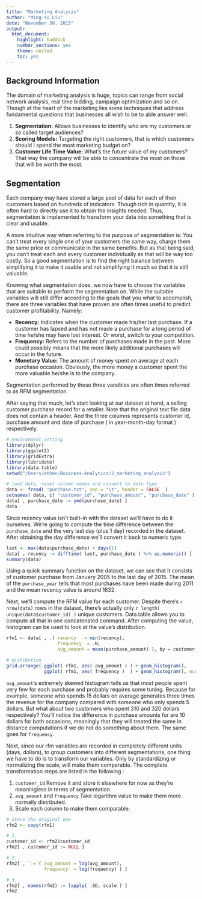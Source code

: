 ```yaml
---
title: "Marketing Analysis"
author: "Ming-Yu Liu"
date: "November 30, 2015"
output: 
  html_document: 
    highlight: haddock
    number_sections: yes
    theme: united
    toc: yes
---
```


## Background Information 

The domain of marketing analysis is huge, topics can range from social network analysis, real time bidding, campaign optimization and so on. Though at the heart of the marketing lies some techniques that address fundamental questions that businesses all wish to be to able answer well.

1. **Segmentation:** Allows businesses to identify who are my customers or so called target audiences? 
2. **Scoring Models:** Targeting the right customers, that is which customers should I spend the most marketing budget on?
3. **Customer Life Time Value:** What's the future value of my customers? That way the company will be able to concentrate the most on those that will be worth the most.

## Segmentation

Each company may have stored a large pool of data for each of their customers based on hundreds of indicators. Though rich in quantity, it is often hard to directly use it to obtain the insights needed. Thus, segmentation is implemented to transform your data into something that is clear and usable. 

A more intuitive way when referring to the purpose of segmentation is: You can't treat every single one of your customers the same way, charge them the same price or communicate in the same benefits. But as that being said, you can't treat each and every customer individually as that will be way too costly. So a good segmentation is to find the right balance between simplifying it to make it usable and not simplifying it much so that it is still valuable.

Knowing what segmentation does, we now have to choose the variables that are suitable to perform the segmentation on. While the suitable variables will still differ according to the goals that you what to accomplish, there are three variables that have proven are often times useful to predict customer profitability. Namely: 

- **Recency:** Indicates when the customer made his/her last purchase. If a customer has lapsed and has not made a purchase for a long period of time he/she may have lost interest. Or worst, switch to your competition.
- **Frequency:** Refers to the number of purchases made in the past. More could possibly means that the more likely additional purchases will occur in the future.
- **Monetary Value:** The amount of money spent on average at each purchase occasion. Obviously, the more money a customer spent the more valuable he/she is to the company.

Segmentation performed by these three varaibles are often times referred to as RFM segmentation.

After saying that much, let's start looking at our dataset at hand, a selling customer purchase record for a retailer. Note that the original text file data does not contain a header. And the three columns represents customer id, purchase amount and date of purchase ( in year-month-day format ) respectively. 

```r

# environment setting
library(dplyr)
library(ggplot2)
library(gridExtra)
library(lubridate)
library(data.table)
setwd("/Users/ethen/Business-Analytics/3_marketing_analysis")

# load data, reset column names and convert to date type 
data <- fread( "purchase.txt", sep = "\t", header = FALSE  )
setnames( data, c( "customer_id", "purchase_amount", "purchase_date" ) )
data[ , purchase_date := ymd(purchase_date) ]          
data

```

Since recency value isn't built-in with the dataset we'll have to do it ourselves. We're going to compute the time difference between the `purchase_date` and the very last day (plus 1 day) recorded in the dataset. After obtaining the day difference we'll convert it back to numeric type.

```r

last <- max(data$purchase_date) + days(1)
data[ , recency := difftime( last, purchase_date ) %>% as.numeric() ]
summary(data)

```

Using a quick summary function on the dataset, we can see that it consists of customer purchase
from January 2005 to the last day of 2015. The mean of the `purchase_year` tells that most purchases have been made during 2011 and the mean recency value is around 1632.

Next, we'll compute the RFM value for each customer. Despite there's `r nrow(data)` rows in the dataset, there's actually only `r length( unique(data$customer_id) )` unique customers. Data.table allows you to compute all that in one concatenated command. After computing the value, histogram can be used to look at the value's distribution. 

```r

rfm1 <- data[ , .( recency 	 = min(recency),
				   frequency  = .N, 
				   avg_amount = mean(purchase_amount) ), by = customer_id ]

# distibution
grid.arrange( ggplot( rfm1, aes( avg_amount ) ) + geom_histogram(),
			  ggplot( rfm1, aes( frequency )  ) + geom_histogram(), ncol = 2 )

```

`avg_amount`'s extremely skewed histogram tells us that most people spent very few for each purchase and probably requires some tuning. Because for example, someone who spends 15 dollars on average generates three times the revenue for the company compared with someone who only spends 5 dollars. But what about two customers who spent 310 and 320 dollars respectively? You'll notice the difference in purchase amounts for are 10 dollars for both occasions, meaningly that they will treated the same in distance computations if we do not do something about them. The same goes for `frequency`.

Next, since our rfm variables are recorded in completely different units (days, dollars), to group customers into different segmentations, one thing we have to do is to transform our variables. Only by standardizing or normalizing the scale, will make them comparable. The complete transformation steps are listed in the following :

1. `customer_id` Remove it and store it elsewhere for now as they're meaningless in terms of segmentation.
2. `avg_amount` and `frequency` Take logarithm value to make them more normally distributed.
3. Scale each column to make them comparable.

```r

# store the original one  
rfm2 <- copy(rfm1)

# 1. 
customer_id <- rfm2$customer_id
rfm2[ , customer_id := NULL ]

# 2. 
rfm2[ , `:=`( avg_amount = log(avg_amount),
		   	  frequency  = log(frequency) ) ]

# 3.
rfm2[ , names(rfm2) := lapply( .SD, scale ) ]
rfm2

```







